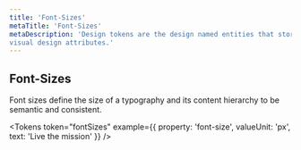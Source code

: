 ```yaml
---
title: 'Font-Sizes'
metaTitle: 'Font-Sizes'
metaDescription: 'Design tokens are the design named entities that store 
visual design attributes.'
---
```


## Font-Sizes

Font sizes define the size of a typography and its content hierarchy to be
semantic and consistent.

<Tokens
  token="fontSizes"
  example={{ property: 'font-size', valueUnit: 'px', text: 'Live the mission' }}
/>
